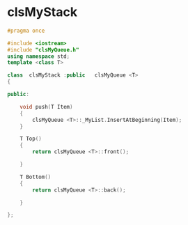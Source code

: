 # clsMyStack

```c++ copy
#pragma once

#include <iostream>
#include "clsMyQueue.h"
using namespace std;
template <class T>

class  clsMyStack :public   clsMyQueue <T>
{

public:

	void push(T Item)
	{
		clsMyQueue <T>::_MyList.InsertAtBeginning(Item);
	}

	T Top()
	{
		return clsMyQueue <T>::front();

	}

	T Bottom()
	{
		return clsMyQueue <T>::back();

	}

};


```